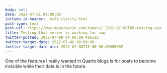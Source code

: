 ```yaml
---
body: null
date: 2022-07-01 04:00:00
include-in-header: _msft-clarity.html
post-type: text
post-url: https://www.meyerperin.com/tweets/_2022-07-08T05-testing-azure-3.html
title: Testing that server is working for now
twitter-posted: 2022-07-08 04:00:09.486122
twitter-target-date: 2022-07-08 08:00:00
twitter-target-date-utc: 2022-07-08T15-00-00.0000000Z
---
```

One of the features I really wanted in Quarto blogs is for posts to become invisible while their date is in the future.